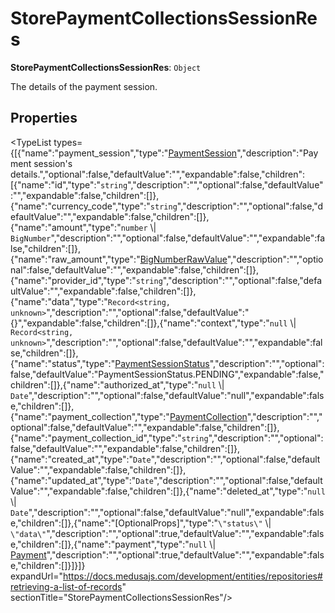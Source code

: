 
# StorePaymentCollectionsSessionRes

 **StorePaymentCollectionsSessionRes**: `Object`

The details of the payment session.

## Properties

<TypeList types={[{"name":"payment_session","type":"[PaymentSession](../../../payment_models/classes/payment_models.PaymentSession/page.mdx)","description":"Payment session's details.","optional":false,"defaultValue":"","expandable":false,"children":[{"name":"id","type":"`string`","description":"","optional":false,"defaultValue":"","expandable":false,"children":[]},{"name":"currency_code","type":"`string`","description":"","optional":false,"defaultValue":"","expandable":false,"children":[]},{"name":"amount","type":"`number` \\| `BigNumber`","description":"","optional":false,"defaultValue":"","expandable":false,"children":[]},{"name":"raw_amount","type":"[BigNumberRawValue](../../../types/types/types.BigNumberRawValue/page.mdx)","description":"","optional":false,"defaultValue":"","expandable":false,"children":[]},{"name":"provider_id","type":"`string`","description":"","optional":false,"defaultValue":"","expandable":false,"children":[]},{"name":"data","type":"`Record<string, unknown>`","description":"","optional":false,"defaultValue":"{}","expandable":false,"children":[]},{"name":"context","type":"`null` \\| `Record<string, unknown>`","description":"","optional":false,"defaultValue":"","expandable":false,"children":[]},{"name":"status","type":"[PaymentSessionStatus](../../../utils/enums/utils.PaymentSessionStatus/page.mdx)","description":"","optional":false,"defaultValue":"PaymentSessionStatus.PENDING","expandable":false,"children":[]},{"name":"authorized_at","type":"`null` \\| `Date`","description":"","optional":false,"defaultValue":"null","expandable":false,"children":[]},{"name":"payment_collection","type":"[PaymentCollection](../../../payment_models/classes/payment_models.PaymentCollection/page.mdx)","description":"","optional":false,"defaultValue":"","expandable":false,"children":[]},{"name":"payment_collection_id","type":"`string`","description":"","optional":false,"defaultValue":"","expandable":false,"children":[]},{"name":"created_at","type":"`Date`","description":"","optional":false,"defaultValue":"","expandable":false,"children":[]},{"name":"updated_at","type":"`Date`","description":"","optional":false,"defaultValue":"","expandable":false,"children":[]},{"name":"deleted_at","type":"`null` \\| `Date`","description":"","optional":false,"defaultValue":"null","expandable":false,"children":[]},{"name":"[OptionalProps]","type":"`\"status\"` \\| `\"data\"`","description":"","optional":true,"defaultValue":"","expandable":false,"children":[]},{"name":"payment","type":"`null` \\| [Payment](../../../payment_models/classes/payment_models.Payment/page.mdx)","description":"","optional":true,"defaultValue":"","expandable":false,"children":[]}]}]} expandUrl="https://docs.medusajs.com/development/entities/repositories#retrieving-a-list-of-records" sectionTitle="StorePaymentCollectionsSessionRes"/>
